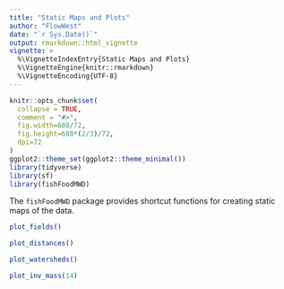 ```yaml
---
title: "Static Maps and Plots"
author: "FlowWest"
date: "`r Sys.Date()`"
output: rmarkdown::html_vignette
vignette: >
  %\VignetteIndexEntry{Static Maps and Plots}
  %\VignetteEngine{knitr::rmarkdown}
  %\VignetteEncoding{UTF-8}
---
```


```r
knitr::opts_chunk$set(
  collapse = TRUE,
  comment = "#>",
  fig.width=680/72,
  fig.height=680*(2/3)/72,
  dpi=72
)
ggplot2::theme_set(ggplot2::theme_minimal())
library(tidyverse)
library(sf)
library(fishFoodMWD)
```

The `fishFoodMWD` package provides shortcut functions for creating static maps of the data.

```r
plot_fields()
```

```r
plot_distances()
```

```r
plot_watersheds()
```

```r
plot_inv_mass(14)
```

